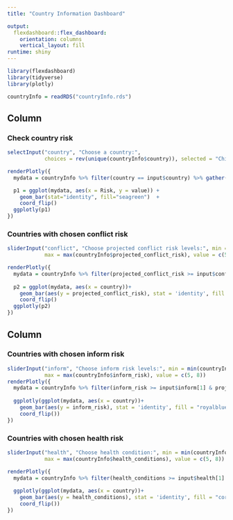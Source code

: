 ```yaml
---
title: "Country Information Dashboard"

output: 
  flexdashboard::flex_dashboard:
    orientation: columns
    vertical_layout: fill
runtime: shiny
---
```


```r
library(flexdashboard)
library(tidyverse)
library(plotly)

```


```r
countryInfo = readRDS("countryInfo.rds")
```




Column {data-width=400}
-----------------------------------------------------------------------

### Check country risk

```r
selectInput("country", "Choose a country:", 
            choices = rev(unique(countryInfo$country)), selected = "China")

renderPlotly({
  mydata = countryInfo %>% filter(country == input$country) %>% gather(key="Risk", value = "value", 3:6) 

  p1 = ggplot(mydata, aes(x = Risk, y = value)) +
    geom_bar(stat="identity", fill="seagreen")  +
    coord_flip()
  ggplotly(p1)
})

```

### Countries with chosen conflict risk

```r


sliderInput("conflict", "Choose projected conflict risk levels:", min = min(countryInfo$projected_conflict_risk),
            max = max(countryInfo$projected_conflict_risk), value = c(5, 8))

renderPlotly({
  mydata = countryInfo %>% filter(projected_conflict_risk >= input$conflict[1] & projected_conflict_risk <= input$conflict[2])
  
  p2 = ggplot(mydata, aes(x = country))+
    geom_bar(aes(y = projected_conflict_risk), stat = 'identity', fill = "steelblue")+
    coord_flip()
  ggplotly(p2)
})


```

Column {data-width=400}
-----------------------------------------------------------------------

### Countries with chosen inform risk

```r
sliderInput("inform", "Choose inform risk levels:", min = min(countryInfo$inform_risk),
            max = max(countryInfo$inform_risk), value = c(5, 8))
renderPlotly({
  mydata = countryInfo %>% filter(inform_risk >= input$inform[1] & projected_conflict_risk <= input$inform[2])
  
  ggplotly(ggplot(mydata, aes(x = country))+
    geom_bar(aes(y = inform_risk), stat = 'identity', fill = "royalblue")+
    coord_flip())
})

```

### Countries with chosen health risk

```r

sliderInput("health", "Choose health condition:", min = min(countryInfo$health_conditions),
            max = max(countryInfo$health_conditions), value = c(5, 8))

renderPlotly({
  mydata = countryInfo %>% filter(health_conditions >= input$health[1] & health_conditions <= input$health[2])
  
  ggplotly(ggplot(mydata, aes(x = country))+
    geom_bar(aes(y = health_conditions), stat = 'identity', fill = "coral")+
    coord_flip())
})

```

